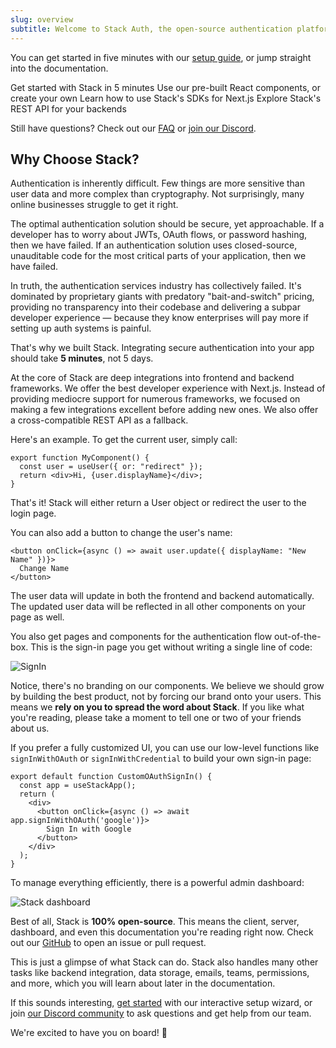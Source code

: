 ```yaml
---
slug: overview
subtitle: Welcome to Stack Auth, the open-source authentication platform!
---
```


You can get started in five minutes with our [setup guide](./getting-started/setup.mdx), or jump straight into the documentation.

<CardGroup>
  <Card 
    title="Setup & Installation"
    icon="fa-regular fa-play" 
    href="/getting-started/setup"
  >
    Get started with Stack in 5 minutes
  </Card>
  <Card 
    title="Components"
    icon="fa-solid fa-puzzle"
    href="/components"
  >
    Use our pre-built React components, or create your own
  </Card>
  <Card 
    title="SDK Reference"
    icon="fa-regular fa-file-lines" 
    href="/sdk"
  >
    Learn how to use Stack's SDKs for Next.js
  </Card>
  <Card 
    title="REST API Reference"
    icon="fa-solid fa-code" 
    href="/rest-api"
  >
    Explore Stack's REST API for your backends
  </Card>
</CardGroup>

Still have questions? Check out our [FAQ](/faq) or [join our Discord](https://discord.stack-auth.com).

## Why Choose Stack?

Authentication is inherently difficult. Few things are more sensitive than user data and more complex than cryptography. Not surprisingly, many online businesses struggle to get it right.

The optimal authentication solution should be secure, yet approachable. If a developer has to worry about JWTs, OAuth flows, or password hashing, then we have failed. If an authentication solution uses closed-source, unauditable code for the most critical parts of your application, then we have failed.

In truth, the authentication services industry has collectively failed. It's dominated by proprietary giants with predatory "bait-and-switch" pricing, providing no transparency into their codebase and delivering a subpar developer experience — because they know enterprises will pay more if setting up auth systems is painful.

That's why we built Stack. Integrating secure authentication into your app should take **5 minutes**, not 5 days.

At the core of Stack are deep integrations into frontend and backend frameworks. We offer the best developer experience with Next.js. Instead of providing mediocre support for numerous frameworks, we focused on making a few integrations excellent before adding new ones. We also offer a cross-compatible REST API as a fallback.

Here's an example. To get the current user, simply call:

```tsx
export function MyComponent() {
  const user = useUser({ or: "redirect" });
  return <div>Hi, {user.displayName}</div>;
}
```

That's it! Stack will either return a User object or redirect the user to the login page.

You can also add a button to change the user's name:

```tsx
<button onClick={async () => await user.update({ displayName: "New Name" })}>
  Change Name
</button>
```

The user data will update in both the frontend and backend automatically. The updated user data will be reflected in all other components on your page as well.

You also get pages and components for the authentication flow out-of-the-box. This is the sign-in page you get without writing a single line of code:

<div className="stack-white-image-showcase">
  <img src="./imgs/sign-in.png" alt="SignIn" className="stack-350h" />
</div>

Notice, there's no branding on our components. We believe we should grow by building the best product, not by forcing our brand onto your users. This means we **rely on you to spread the word about Stack**. If you like what you're reading, please take a moment to tell one or two of your friends about us.

If you prefer a fully customized UI, you can use our low-level functions like `signInWithOAuth` or `signInWithCredential` to build your own sign-in page:

```tsx
export default function CustomOAuthSignIn() {
  const app = useStackApp();
  return (
    <div>
      <button onClick={async () => await app.signInWithOAuth('google')}>
        Sign In with Google
      </button>
    </div>
  );
}
```

To manage everything efficiently, there is a powerful admin dashboard:

![Stack dashboard](./imgs/dashboard.png)

Best of all, Stack is **100% open-source**. This means the client, server, dashboard, and even this documentation you're reading right now. Check out our [GitHub](https://github.com/stack-auth/stack-auth) to open an issue or pull request.

This is just a glimpse of what Stack can do. Stack also handles many other tasks like backend integration, data storage, emails, teams, permissions, and more, which you will learn about later in the documentation.

If this sounds interesting, [get started](./getting-started/setup.mdx) with our interactive setup wizard, or join [our Discord community](https://discord.stack-auth.com) to ask questions and get help from our team.

We're excited to have you on board! 🚀
